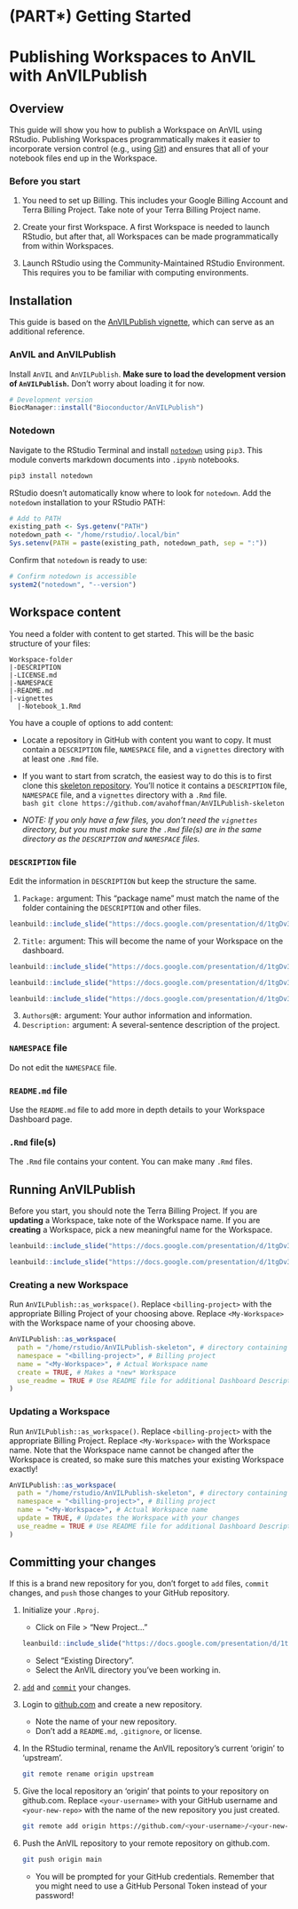 # (PART\*) Getting Started {-}

# Publishing Workspaces to AnVIL with AnVILPublish

## Overview

This guide will show you how to publish a Workspace on AnVIL using RStudio. Publishing Workspaces programmatically makes it easier to incorporate version control (e.g., using [Git](https://git-scm.com/book/en/v2/Getting-Started-About-Version-Control)) and ensures that all of your notebook files end up in the Workspace. 

### Before you start

1. You need to set up Billing. This includes your Google Billing Account and Terra Billing Project. Take note of your Terra Billing Project name.

1. Create your first Workspace. A first Workspace is needed to launch RStudio, but after that, all Workspaces can be made programmatically from within Workspaces.

1. Launch RStudio using the Community-Maintained RStudio Environment. This requires you to be familiar with computing environments.

## Installation

This guide is based on the [AnVILPublish vignette](https://bioconductor.org/packages/release/bioc/vignettes/AnVILPublish/inst/doc/AnVILPublishIntro.html), which can serve as an additional reference.

### AnVIL and AnVILPublish

Install `AnVIL` and `AnVILPublish`. **Make sure to load the development version of `AnVILPublish`.** Don't worry about loading it for now.

```r
# Development version
BiocManager::install("Bioconductor/AnVILPublish")
```

### Notedown

Navigate to the RStudio Terminal and install [`notedown`](https://github.com/aaren/notedown) using `pip3`. This module converts markdown documents into `.ipynb` notebooks.

```bash
pip3 install notedown
```

RStudio doesn't automatically know where to look for `notedown`. Add the `notedown` installation to your RStudio PATH:

```r
# Add to PATH
existing_path <- Sys.getenv("PATH")
notedown_path <- "/home/rstudio/.local/bin"
Sys.setenv(PATH = paste(existing_path, notedown_path, sep = ":"))
```

Confirm that `notedown` is ready to use:

```r
# Confirm notedown is accessible
system2("notedown", "--version")
```

## Workspace content

You need a folder with content to get started. This will be the basic structure of your files:

```
Workspace-folder
|-DESCRIPTION
|-LICENSE.md
|-NAMESPACE
|-README.md
|-vignettes
  |-Notebook_1.Rmd
```

You have a couple of options to add content: 

* Locate a repository in GitHub with content you want to copy. It must contain a `DESCRIPTION` file, `NAMESPACE` file, and a `vignettes` directory with at least one `.Rmd` file.   

* If you want to start from scratch, the easiest way to do this is to first clone this [skeleton repository](https://github.com/avahoffman/AnVILPublish-skeleton). You'll notice it contains a `DESCRIPTION` file, `NAMESPACE` file, and a `vignettes` directory with a `.Rmd` file.  
    ```bash
git clone https://github.com/avahoffman/AnVILPublish-skeleton
    ```  

* *NOTE: If you only have a few files, you don't need the `vignettes` directory, but you must make sure the `.Rmd` file(s) are in the same directory as the `DESCRIPTION` and `NAMESPACE` files.*

### `DESCRIPTION` file

Edit the information in `DESCRIPTION` but keep the structure the same. 

1. `Package:` argument: This "package name" must match the name of the folder containing the `DESCRIPTION` and other files.

```r
leanbuild::include_slide("https://docs.google.com/presentation/d/1tgDv3RvflT5wChx2pFNkcLQqcW5EehQ82JRdo6uB-us/edit#slide=id.gdeb937803b_0_0")
```

2. `Title:` argument: This will become the name of your Workspace on the dashboard.

```r
leanbuild::include_slide("https://docs.google.com/presentation/d/1tgDv3RvflT5wChx2pFNkcLQqcW5EehQ82JRdo6uB-us/edit#slide=id.gcf1264c749_0_140")
```

```r
leanbuild::include_slide("https://docs.google.com/presentation/d/1tgDv3RvflT5wChx2pFNkcLQqcW5EehQ82JRdo6uB-us/edit#slide=id.gdd7e85f9a2_0_2")
```

```r
leanbuild::include_slide("https://docs.google.com/presentation/d/1tgDv3RvflT5wChx2pFNkcLQqcW5EehQ82JRdo6uB-us/edit#slide=id.gdd7e85f9a2_0_7")
```

3. `Authors@R:` argument: Your author information and information.
4. `Description:` argument: A several-sentence description of the project.

### `NAMESPACE` file

Do not edit the `NAMESPACE` file.

### `README.md` file

Use the `README.md` file to add more in depth details to your Workspace Dashboard page.

### `.Rmd` file(s)

The `.Rmd` file contains your content. You can make many `.Rmd` files.

## Running AnVILPublish

Before you start, you should note the Terra Billing Project. If you are **updating** a Workspace, take note of the Workspace name. If you are **creating** a Workspace, pick a new meaningful name for the Workspace.

```r
leanbuild::include_slide("https://docs.google.com/presentation/d/1tgDv3RvflT5wChx2pFNkcLQqcW5EehQ82JRdo6uB-us/edit#slide=id.gdd7e85f9a2_0_12")
```

```r
leanbuild::include_slide("https://docs.google.com/presentation/d/1tgDv3RvflT5wChx2pFNkcLQqcW5EehQ82JRdo6uB-us/edit#slide=id.gdeb937803b_0_8")
```

### Creating a new Workspace

Run `AnVILPublish::as_workspace()`. Replace `<billing-project>` with the appropriate Billing Project of your choosing above. Replace `<My-Workspace>` with the Workspace name of your choosing above.

```r
AnVILPublish::as_workspace(
  path = "/home/rstudio/AnVILPublish-skeleton", # directory containing DESCRIPTION file
  namespace = "<billing-project>", # Billing project
  name = "<My-Workspace>", # Actual Workspace name
  create = TRUE, # Makes a *new* Workspace
  use_readme = TRUE # Use README file for additional Dashboard Description
)
```

### Updating a Workspace

Run `AnVILPublish::as_workspace()`. Replace `<billing-project>` with the appropriate Billing Project. Replace `<My-Workspace>` with the Workspace name. Note that the Workspace name cannot be changed after the Workspace is created, so make sure this matches your existing Workspace exactly!

```r
AnVILPublish::as_workspace(
  path = "/home/rstudio/AnVILPublish-skeleton", # directory containing DESCRIPTION file
  namespace = "<billing-project>", # Billing project
  name = "<My-Workspace>", # Actual Workspace name
  update = TRUE, # Updates the Workspace with your changes
  use_readme = TRUE # Use README file for additional Dashboard Description
)
```

## Committing your changes

If this is a brand new repository for you, don't forget to `add` files, `commit` changes, and `push` those changes to your GitHub repository.

1. Initialize your `.Rproj`.

    - Click on File > "New Project..."  
    ```r
leanbuild::include_slide("https://docs.google.com/presentation/d/1tgDv3RvflT5wChx2pFNkcLQqcW5EehQ82JRdo6uB-us/edit#slide=id.gdd7e85f9a2_0_17")
    ```  
    - Select "Existing Directory".  
    - Select the AnVIL directory you've been working in.  
    
1. [`add`](https://git-scm.com/docs/git-add/en) and [`commit`](https://git-scm.com/docs/git-commit) your changes.  
  
1. Login to [github.com](https://github.com/) and create a new repository.  

    - Note the name of your new repository.  
    - Don't add a `README.md`, `.gitignore`, or license.  
  
1. In the RStudio terminal, rename the AnVIL repository's current 'origin' to 'upstream'.  
  
    ```bash
git remote rename origin upstream
    ```

1. Give the local repository an 'origin' that points to your repository on github.com. Replace `<your-username>` with your GitHub username and `<your-new-repo>` with the name of the new repository you just created.  

    ```bash
git remote add origin https://github.com/<your-username>/<your-new-repo>.git
    ```

1. Push the AnVIL repository to your remote repository on github.com.

    ```bash
git push origin main
    ```
    - You will be prompted for your GitHub credentials. Remember that you might need to use a GitHub Personal Token instead of your password!